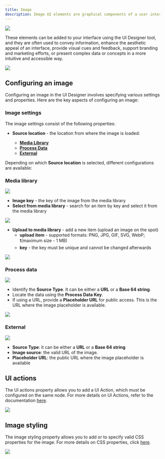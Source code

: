 ```yaml
---
title: Image
description: Image UI elements are graphical components of a user interface that display a static or dynamic visual representation of an object, concept, or content. 
---
```


<Frame>

![](https://s3.eu-west-1.amazonaws.com/docx.flowx.ai/building-blocks/ui-designer/image_general.png)

</Frame>

These elements can be added to your interface using the UI Designer tool, and they are often used to convey information, enhance the aesthetic appeal of an interface, provide visual cues and feedback, support branding and marketing efforts, or present complex data or concepts in a more intuitive and accessible way.

<Frame>

![](https://s3.eu-west-1.amazonaws.com/docx.flowx.ai/building-blocks/ui-designer/image_generic.png)

</Frame>

## Configuring an image

Configuring an image in the UI Designer involves specifying various settings and properties. Here are the key aspects of configuring an image:

### Image settings

The image settings consist of the following properties:

* **Source location** - the location from where the image is loaded:

    * [**Media Library**](#media-library)
    * [**Process Data**](#process-data)
    * [**External**](#external)
        
Depending on which **Source location** is selected, different configurations are available:


### Media library

<Frame>

![](https://s3.eu-west-1.amazonaws.com/docx.flowx.ai/building-blocks/ui-designer/image_media_library1.png)

</Frame>

* **Image key** - the key of the image from the media library
* **Select from media library** - search for an item by key and select it from the media library

<Frame>

![](https://s3.eu-west-1.amazonaws.com/docx.flowx.ai/building-blocks/ui-designer/search_item_by_key.png)

</Frame>

* **Upload to media library** - add a new item (upload an image on the spot)
    * **upload item** - supported formats: PNG, JPG, GIF, SVG, WebP; ❗️(maximum size - 1 MB)
    * **key** - the key must be unique and cannot be changed afterwards

<Frame>

![](https://s3.eu-west-1.amazonaws.com/docx.flowx.ai/building-blocks/ui-designer/upload_to_media_lib.png)

</Frame>

### Process data

<Frame>

![](https://s3.eu-west-1.amazonaws.com/docx.flowx.ai/building-blocks/ui-designer/process_data.gif)

</Frame>

- Identify the **Source Type**. It can be either a **URL** or a **Base 64 string**.
- Locate the data using the **Process Data Key**.
- If using a URL, provide a **Placeholder URL** for public access. This is the URL where the image placeholder is available.

<Frame>

![](https://s3.eu-west-1.amazonaws.com/docx.flowx.ai/building-blocks/ui-designer/process_data_img.png)

</Frame>

### External

<Frame>

![](https://s3.eu-west-1.amazonaws.com/docx.flowx.ai/building-blocks/ui-designer/image_external.png)

</Frame>

- **Source Type**: it can be either a **URL** or a **Base 64 string**
- **Image source**: the valid URL of the image.
- **Placeholder URL**: the public URL where the image placeholder is available

## UI actions

The UI actions property allows you to add a UI Action, which must be configured on the same node. For more details on UI Actions, refer to the documentation [here](../ui-actions).

<Frame>

![](https://s3.eu-west-1.amazonaws.com/docx.flowx.ai/building-blocks/ui-designer/image_ui_actions.png#center)

</Frame>

## Image styling

The image styling property allows you to add or to specify valid CSS properties for the image. For more details on CSS properties, click [here](../../ui-designer/ui-designer.md#styling).

<Frame>

![](https://s3.eu-west-1.amazonaws.com/docx.flowx.ai/building-blocks/ui-designer/image_styling.png)

</Frame>

